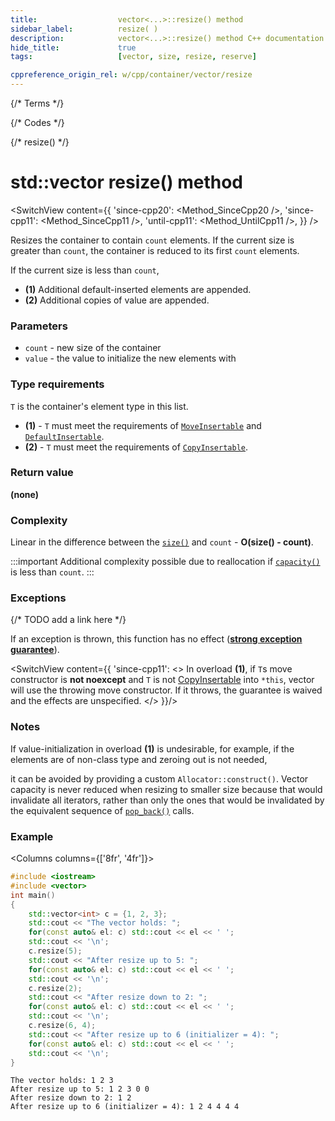 ```yaml
---
title:					vector<...>::resize() method
sidebar_label:			resize( )
description:			vector<...>::resize() method C++ documentation
hide_title:				true
tags:					[vector, size, resize, reserve]

cppreference_origin_rel: w/cpp/container/vector/resize
---
```



{/* Terms */}

{/* Codes */}

{/* resize() */}

# std::vector resize() method

<SwitchView content={{
	'since-cpp20': <Method_SinceCpp20 />,
	'since-cpp11': <Method_SinceCpp11 />,
	'until-cpp11': <Method_UntilCpp11 />,
}} />

Resizes the container to contain `count` elements.
If the current size is greater than `count`, the container is reduced to its first `count` elements.

If the current size is less than `count`,
 - **(1)** Additional default-inserted elements are appended.
 - **(2)** Additional copies of value are appended.


### Parameters

 - `count` - new size of the container
 - `value` - the value to initialize the new elements with

### Type requirements

`T` is the container's element type in this list.

 - **(1)** - `T` must meet the requirements of [`MoveInsertable`](/docs/named_req/MoveInsertable) and [`DefaultInsertable`](/docs/named_req/MoveInsertable).
 - **(2)** - `T` must meet the requirements of [`CopyInsertable`](/docs/named_req/CopyInsertable).

### Return value

**(none)**

### Complexity

Linear in the difference between the [`size()`](size) and `count` - **O(size() - count)**.

:::important
Additional complexity possible due to reallocation if [`capacity()`](capacity) is less than `count`.
:::

### Exceptions

{/* TODO add a link here */}

If an exception is thrown, this function has no effect ([**strong exception guarantee**](#)).

<SwitchView content={{
    'since-cpp11': <>
        In overload <b>(1)</b>, if <code>T</code>s move constructor is <b>not noexcept</b> and <code>T</code> is not <a href="/docs/named_req/CopyInsertable">CopyInsertable</a> into <code>*this</code>,
        vector will use the throwing move constructor. If it throws, the guarantee is waived and the effects are unspecified.
    </>
    }}/>

### Notes

If value-initialization in overload **(1)** is undesirable, for example, if the elements are of non-class type and zeroing out is not needed,

it can be avoided by providing a custom `Allocator::construct()`.
Vector capacity is never reduced when resizing to smaller size because that would invalidate all iterators,
rather than only the ones that would be invalidated by the equivalent sequence of [`pop_back()`](pop_back) calls.

### Example

<Columns columns={['8fr', '4fr']}>
<div>

```cpp title='Main.cpp' showLineNumbers
#include <iostream>
#include <vector>
int main()
{
    std::vector<int> c = {1, 2, 3};
    std::cout << "The vector holds: ";
    for(const auto& el: c) std::cout << el << ' ';
    std::cout << '\n';
    c.resize(5);
    std::cout << "After resize up to 5: ";
    for(const auto& el: c) std::cout << el << ' ';
    std::cout << '\n';
    c.resize(2);
    std::cout << "After resize down to 2: ";
    for(const auto& el: c) std::cout << el << ' ';
    std::cout << '\n';
    c.resize(6, 4);
    std::cout << "After resize up to 6 (initializer = 4): ";
    for(const auto& el: c) std::cout << el << ' ';
    std::cout << '\n';
}
```

</div>
<div>

```plaintext title="Output"
The vector holds: 1 2 3
After resize up to 5: 1 2 3 0 0
After resize down to 2: 1 2
After resize up to 6 (initializer = 4): 1 2 4 4 4 4
```

</div>
</Columns>
